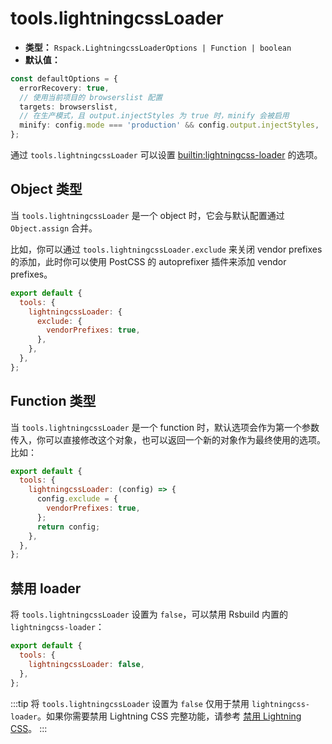 # tools.lightningcssLoader

- **类型：** `Rspack.LightningcssLoaderOptions | Function | boolean`
- **默认值：**

```ts
const defaultOptions = {
  errorRecovery: true,
  // 使用当前项目的 browserslist 配置
  targets: browserslist,
  // 在生产模式，且 output.injectStyles 为 true 时，minify 会被启用
  minify: config.mode === 'production' && config.output.injectStyles,
};
```

通过 `tools.lightningcssLoader` 可以设置 [builtin:lightningcss-loader](https://rspack.dev/zh/guide/features/builtin-lightningcss-loader) 的选项。

## Object 类型

当 `tools.lightningcssLoader` 是一个 object 时，它会与默认配置通过 `Object.assign` 合并。

比如，你可以通过 `tools.lightningcssLoader.exclude` 来关闭 vendor prefixes 的添加，此时你可以使用 PostCSS 的 autoprefixer 插件来添加 vendor prefixes。

```js
export default {
  tools: {
    lightningcssLoader: {
      exclude: {
        vendorPrefixes: true,
      },
    },
  },
};
```

## Function 类型

当 `tools.lightningcssLoader` 是一个 function 时，默认选项会作为第一个参数传入，你可以直接修改这个对象，也可以返回一个新的对象作为最终使用的选项。比如：

```js
export default {
  tools: {
    lightningcssLoader: (config) => {
      config.exclude = {
        vendorPrefixes: true,
      };
      return config;
    },
  },
};
```

## 禁用 loader

将 `tools.lightningcssLoader` 设置为 `false`，可以禁用 Rsbuild 内置的 `lightningcss-loader`：

```js
export default {
  tools: {
    lightningcssLoader: false,
  },
};
```

:::tip
将 `tools.lightningcssLoader` 设置为 `false` 仅用于禁用 `lightningcss-loader`。如果你需要禁用 Lightning CSS 完整功能，请参考 [禁用 Lightning CSS](/guide/styling/css-usage#禁用-lightning-css)。
:::
